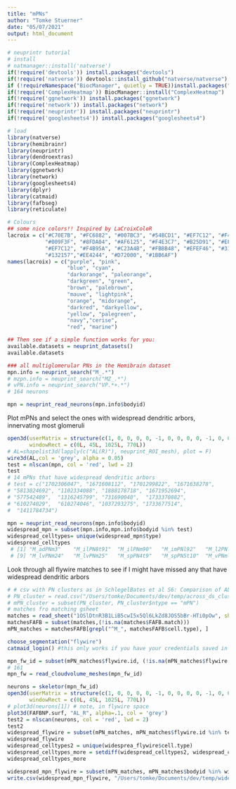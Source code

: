```yaml
---
title: "mPNs"
author: "Tomke Stuerner"
date: "05/07/2021"
output: html_document
---
```

```r
# neuprintr tutorial
# install
# natmanager::install('natverse')
if(!require('devtools')) install.packages("devtools")
if(!require('natverse')) devtools::install_github("natverse/natverse")
if (!requireNamespace("BiocManager", quietly = TRUE))install.packages("BiocManager")
if(!require('ComplexHeatmap')) BiocManager::install("ComplexHeatmap")
if(!require('ggnetwork')) install.packages("ggnetwork")
if(!require('network')) install.packages("network")
if(!require('neuprintr')) install.packages("neuprintr")
if(!require('googlesheets4')) install.packages("googlesheets4")
```

```r
# load
library(natverse)
library(hemibrainr)
library(neuprintr)
library(dendroextras)
library(ComplexHeatmap)
library(ggnetwork)
library(network)
library(googlesheets4)
library(dplyr)
library(catmaid)
library(fafbseg)
library(reticulate)
```

```r
# Colours
## some nice colors!! Inspired by LaCroixColoR
lacroix = c("#C70E7B", "#FC6882", "#007BC3", "#54BCD1", "#EF7C12", "#F4B95A", 
            "#009F3F", "#8FDA04", "#AF6125", "#F4E3C7", "#B25D91", "#EFC7E6", 
            "#EF7C12", "#F4B95A", "#C23A4B", "#FBBB48", "#EFEF46", "#31D64D", 
            "#132157","#EE4244", "#D72000", "#1BB6AF")
names(lacroix) = c("purple", "pink",
                   "blue", "cyan",
                   "darkorange", "paleorange",
                   "darkgreen", "green",
                   "brown", "palebrown",
                   "mauve", "lightpink",
                   "orange", "midorange",
                   "darkred", "darkyellow",
                   "yellow", "palegreen", 
                   "navy","cerise",
                   "red", "marine")
```

```r
## Then see if a simple function works for you:
available.datasets = neuprint_datasets()
available.datasets
```
```r
### all multiglomerular PNs in the Hemibrain dataset
mpn.info = neuprint_search("M_.*")
# mzpn.info = neuprint_search("MZ_.*")
# vPN.info = neuprint_search("VP.*+.*")
# 164 neurons
```
```r
mpn = neuprint_read_neurons(mpn.info$bodyid)
```
Plot mPNs and select the ones with widespread dendritic arbors, innervating most glomeruli
```r
open3d(userMatrix = structure(c(1, 0, 0, 0, 0, -1, 0, 0, 0, 0, -1, 0, 0, 0, 0, 1), .Dim = c(4L, 4L)), zoom = 0.644609212875366, 
       windowRect = c(0L, 45L, 1025L, 770L))
# AL=shapelist3d(lapply(c("AL(R)"), neuprint_ROI_mesh), plot = F)
wire3d(AL,col = 'grey', alpha = 0.05)
test = nlscan(mpn, col = 'red', lwd = 2)
test  
# 14 mPNs that have widespread dendritic arbors
# test = c("1702306047", "1671608112", "1701299822", "1671638278",
# "5813024692", "1102334088", "1888178718", "1671952694",
# "577542489",  "1316245799", "731690040",  "1733370882",
# "610274029",  "610274046", "1037293275", "1733677514",
#  "1411784734")
```
```r
mpn = neuprint_read_neurons(mpn.info$bodyid)
widespread_mpn = subset(mpn.info,mpn.info$bodyid %in% test)
widespread_celltypes= unique(widespread_mpn$type)
widespread_celltypes
 # [1] "M_adPNm3"    "M_ilPN8t91"  "M_ilPNm90"   "M_imPNl92"   "M_l2PNl20"   "M_l2PNm16"   "M_lv2PN9t49" 
 # [9] "M_lvPNm24"   "M_lvPNm25"   "M_spPN4t9"   "M_spPN5t10"  "M_vPNml50"   
```
Look through all flywire matches to see if I might have missed any that have widespread dendritic arbors 
```r
# # csv with PN clusters as in SchlegelBates et al S6: Comparison of ALPNs across three hemispheres.
# PN_cluster = read.csv("/Users/tomke/Documents/dev/temp/across_ds_clusters.csv")
# mPN_cluster = subset(PN_cluster, PN_cluster$ntype == "mPN")
# matches fro matching gsheet
matches = read_sheet("1OSlDtnR3B1LiB5cwI5x5Ql6LkZd8JOS5bBr-HTi0pOw", sheet = "hemibrain")
matchesFAFB = subset(matches,(!is.na(matches$FAFB.match)))
mPN_matches = matchesFAFB[grepl("^M_", matchesFAFB$cell.type), ]
```

```r
choose_segmentation("flywire")
catmaid_login() #this only works if you have your credentials saved in your environment
```

```r
mpn_fw_id = subset(mPN_matches$flywire.id, (!is.na(mPN_matches$flywire.id)))
# 161
mpn_fw = read_cloudvolume_meshes(mpn_fw_id)
```

```r
neurons = skeletor(mpn_fw_id)
open3d(userMatrix = structure(c(1, 0, 0, 0, 0, -1, 0, 0, 0, 0, -1, 0, 0, 0, 0, 1), .Dim = c(4L, 4L)), zoom = 0.644609212875366, 
       windowRect = c(0L, 45L, 1025L, 770L))
# plot3d(neurons[1]) # note, in flywire space
plot3d(FAFBNP.surf, "AL_R", alpha=.1, col = 'grey')
test2 = nlscan(neurons, col = 'red', lwd = 2)
test2
widespread_flywire = subset(mPN_matches, mPN_matches$flywire.id %in% test2)
widespread_flywire
widespread_celltypes2 = unique(widesprea_flywire$cell.type)
widespread_celltypes_more = setdiff(widespread_celltypes2, widespread_celltypes)
widespread_celltypes_more
```
```r
widespread_mpn_flywire = subset(mPN_matches, mPN_matches$bodyid %in% widespread_mpn$bodyid)
write.csv(widespread_mpn_flywire, "/Users/tomke/Documents/dev/temp/widespread_mpn_flywire.csv")
```

